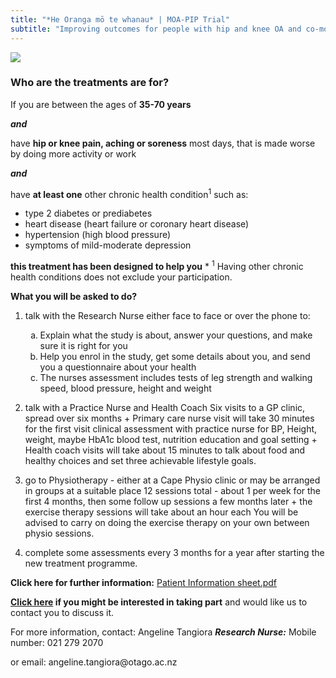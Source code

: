 ```yaml
---
title: "*He Oranga mō te whanau* | MOA-PIP Trial"
subtitle: "Improving outcomes for people with hip and knee OA and co-morbidities"
---
```


![](../_images/moa-pip-logo.jpg)

### Who are the treatments are for? 


If you are between the ages of **35-70 years**

***and***

have **hip or knee pain, aching or soreness** most days, that is made worse by doing more activity or work

***and***

have **at least one** other chronic health condition^1^ such as:

* type 2 diabetes or prediabetes 
* heart disease (heart failure or coronary heart disease) 
* hypertension (high blood pressure) 
* symptoms of mild-moderate depression 

**this treatment has been designed to help you**
* ^1^ Having other chronic health conditions does not exclude your participation.  

**What you will be asked to do?** 

1. talk with the Research Nurse either face to face or over the phone to:
    a) Explain what the study is about, answer your questions, and make sure it is right for you
    b) Help you enrol in the study, get some details about you, and send you a questionnaire about your health
    c) The nurses assessment includes tests of leg strength and walking speed, blood pressure, height and weight
      
2. talk with a Practice Nurse and Health Coach
    Six visits to a GP clinic, spread over six months
        + Primary care nurse visit will take 30 minutes for the first visit clinical assessment with practice nurse for BP, Height, weight, maybe HbA1c blood test, nutrition education and goal setting
        + Health coach visits will take about 15 minutes to talk about food and healthy choices and set three achievable lifestyle goals.
  
3. go to Physiotherapy - either at a Cape Physio clinic or may be arranged in groups at a suitable place
    12 sessions total - about 1 per week for the first 4 months, then some follow up sessions a few months later
        + the exercise therapy sessions will take about an hour each
    You will be advised to carry on doing the exercise therapy on your own between physio sessions.  

4. complete some assessments every 3 months for a year after starting the new treatment programme.

**Click here for further information:**
[Patient Information sheet.pdf](PIS-CF 2024-02-08.pdf){target="_blank"}

**[Click here](https://redcap.link/moa_pip_contactus) if you might be interested in taking part** and would like us to contact you to discuss it.

For more information, contact: Angeline Tangiora ***Research Nurse:*** Mobile number: 021 279 2070‬

or email: angeline.tangiora@otago.ac.nz
